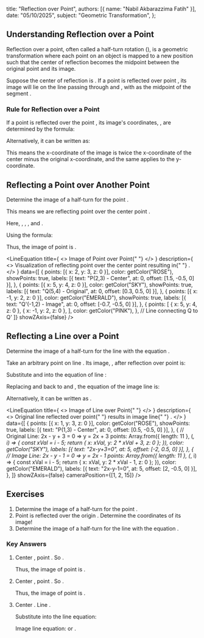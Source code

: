 
  title: "Reflection over Point",
  authors: [{ name: "Nabil Akbarazzima Fatih" }],
  date: "05/10/2025",
  subject: "Geometric Transformation",
};

## Understanding Reflection over a Point

Reflection over a point, often called a half-turn rotation (<InlineMath math="180^\circ" />), is a geometric transformation where each point on an object is mapped to a new position such that the center of reflection becomes the midpoint between the original point and its image.

Suppose the center of reflection is <InlineMath math="P(a,b)" />. If a point <InlineMath math="Q(x,y)" /> is reflected over point <InlineMath math="P" />, its image <InlineMath math="Q'(x',y')" /> will lie on the line passing through <InlineMath math="Q" /> and <InlineMath math="P" />, with <InlineMath math="P" /> as the midpoint of the segment <InlineMath math="QQ'" />.

### Rule for Reflection over a Point

If a point <InlineMath math="Q(x, y)" /> is reflected over the point <InlineMath math="P(a, b)" />, its image's coordinates, <InlineMath math="Q'(x', y')" />, are determined by the formula:

<div className="flex flex-col gap-4">
  <BlockMath math="x' = 2a - x" />
  <BlockMath math="y' = 2b - y" />
</div>

Alternatively, it can be written as:

<BlockMath math="Q'(-x + 2a, -y + 2b)" />

This means the x-coordinate of the image is twice the x-coordinate of the center minus the original x-coordinate, and the same applies to the y-coordinate.

## Reflecting a Point over Another Point

Determine the image of a half-turn <InlineMath math="\sigma_{(2,3)}" /> for the point <InlineMath math="(5, 4)" />.

This means we are reflecting point <InlineMath math="Q(5,4)" /> over the center point <InlineMath math="P(2,3)" />.

Here, <InlineMath math="x=5" />, <InlineMath math="y=4" />, <InlineMath math="a=2" />, and <InlineMath math="b=3" />.

Using the formula:

<div className="flex flex-col gap-4">
  <BlockMath math="x' = 2a - x = 2(2) - 5 = 4 - 5 = -1" />
  <BlockMath math="y' = 2b - y = 2(3) - 4 = 6 - 4 = 2" />
</div>

Thus, the image of point <InlineMath math="(5,4)" /> is <InlineMath math="(-1,2)" />.

<LineEquation
  title={
    <>
      Image of Point <InlineMath math="Q(5,4)" /> over Point{" "}
      <InlineMath math="P(2,3)" />
    </>
  }
  description={
    <>
      Visualization of reflecting point <InlineMath math="Q(5,4)" /> over the
      center point <InlineMath math="P(2,3)" /> resulting in{" "}
      <InlineMath math="Q'(-1,2)" />.
    </>
  }
  data={[
    {
      points: [{ x: 2, y: 3, z: 0 }],
      color: getColor("ROSE"),
      showPoints: true,
      labels: [{ text: "P(2,3) - Center", at: 0, offset: [1.5, -0.5, 0] }],
    },
    {
      points: [{ x: 5, y: 4, z: 0 }],
      color: getColor("SKY"),
      showPoints: true,
      labels: [{ text: "Q(5,4) - Original", at: 0, offset: [0.3, 0.5, 0] }],
    },
    {
      points: [{ x: -1, y: 2, z: 0 }],
      color: getColor("EMERALD"),
      showPoints: true,
      labels: [{ text: "Q'(-1,2) - Image", at: 0, offset: [-0.7, -0.5, 0] }],
    },
    {
      points: [
        { x: 5, y: 4, z: 0 },
        { x: -1, y: 2, z: 0 },
      ],
      color: getColor("PINK"),
    }, // Line connecting Q to Q'
  ]}
  showZAxis={false}
/>

## Reflecting a Line over a Point

Determine the image of a half-turn <InlineMath math="\sigma_{(1,3)}" /> for the line <InlineMath math="l" /> with the equation <InlineMath math="2x - y + 3 = 0" />.

Take an arbitrary point <InlineMath math="(x,y)" /> on line <InlineMath math="l" />. Its image, <InlineMath math="(x',y')" />, after reflection over point <InlineMath math="P(1,3)" /> is:

<div className="flex flex-col gap-4">
  <BlockMath math="x' = 2(1) - x = 2 - x \implies x = 2 - x'" />
  <BlockMath math="y' = 2(3) - y = 6 - y \implies y = 6 - y'" />
</div>

Substitute <InlineMath math="x = 2 - x'" /> and <InlineMath math="y = 6 - y'" /> into the equation of line <InlineMath math="l" />:

<div className="flex flex-col gap-4">
  <BlockMath math="2(2 - x') - (6 - y') + 3 = 0" />
  <BlockMath math="4 - 2x' - 6 + y' + 3 = 0" />
  <BlockMath math="-2x' + y' + 1 = 0" />
</div>

Replacing <InlineMath math="x'" /> and <InlineMath math="y'" /> back to <InlineMath math="x" /> and <InlineMath math="y" />, the equation of the image line <InlineMath math="l'" /> is:

<BlockMath math="-2x + y + 1 = 0" />

Alternatively, it can be written as <InlineMath math="2x - y - 1 = 0" />.

<LineEquation
  title={
    <>
      Image of Line <InlineMath math="2x-y+3=0" /> over Point{" "}
      <InlineMath math="P(1,3)" />
    </>
  }
  description={
    <>
      Original line <InlineMath math="2x-y+3=0" /> reflected over point{" "}
      <InlineMath math="P(1,3)" /> results in image line{" "}
      <InlineMath math="2x-y-1=0" />.
    </>
  }
  data={[
    {
      points: [{ x: 1, y: 3, z: 0 }],
      color: getColor("ROSE"),
      showPoints: true,
      labels: [{ text: "P(1,3) - Center", at: 0, offset: [0.5, -0.5, 0] }],
    },
    {
      // Original Line: 2x - y + 3 = 0  => y = 2x + 3
      points: Array.from({ length: 11 }, (_, i) => {
        const xVal = i - 5;
        return { x: xVal, y: 2 * xVal + 3, z: 0 };
      }),
      color: getColor("SKY"),
      labels: [{ text: "2x-y+3=0", at: 5, offset: [-2, 0.5, 0] }],
    },
    {
      // Image Line: 2x - y - 1 = 0 => y = 2x - 1
      points: Array.from({ length: 11 }, (_, i) => {
        const xVal = i - 5;
        return { x: xVal, y: 2 * xVal - 1, z: 0 };
      }),
      color: getColor("EMERALD"),
      labels: [{ text: "2x-y-1=0", at: 5, offset: [2, -0.5, 0] }],
    },
  ]}
  showZAxis={false}
  cameraPosition={[1, 2, 15]}
/>

## Exercises

1.  Determine the image of a half-turn <InlineMath math="\sigma_{(-2,3)}" /> for the point <InlineMath math="(3, -4)" />.
2.  Point <InlineMath math="K(-5, 1)" /> is reflected over the origin <InlineMath math="O(0,0)" />. Determine the coordinates of its image!
3.  Determine the image of a half-turn <InlineMath math="\sigma_{(1,-3)}" /> for the line <InlineMath math="l" /> with the equation <InlineMath math="2x + 5y + 6 = 0" />.

### Key Answers

1.  Center <InlineMath math="P(-2,3)" />, point <InlineMath math="Q(3,-4)" />. So <InlineMath math="a=-2, b=3, x=3, y=-4" />.

    <div className="flex flex-col gap-4">
      <BlockMath math="x' = 2a - x = 2(-2) - 3 = -4 - 3 = -7" />
      <BlockMath math="y' = 2b - y = 2(3) - (-4) = 6 + 4 = 10" />
    </div>

    Thus, the image of point <InlineMath math="Q(3,-4)" /> is <InlineMath math="(-7,10)" />.

2.  Center <InlineMath math="O(0,0)" />, point <InlineMath math="K(-5,1)" />. So <InlineMath math="a=0, b=0, x=-5, y=1" />.

    <div className="flex flex-col gap-4">
      <BlockMath math="x' = 2(0) - (-5) = 0 + 5 = 5" />
      <BlockMath math="y' = 2(0) - 1 = 0 - 1 = -1" />
    </div>

    Thus, the image of point <InlineMath math="K(-5,1)" /> is <InlineMath math="K'(5,-1)" />.

3.  Center <InlineMath math="P(1,-3)" />. Line <InlineMath math="2x + 5y + 6 = 0" />.

    <div className="flex flex-col gap-4">
      <BlockMath math="x' = 2(1) - x = 2 - x \implies x = 2 - x'" />
      <BlockMath math="y' = 2(-3) - y = -6 - y \implies y = -6 - y'" />
    </div>

    Substitute into the line equation:

    <div className="flex flex-col gap-4">
      <BlockMath math="2(2 - x') + 5(-6 - y') + 6 = 0" />
      <BlockMath math="4 - 2x' - 30 - 5y' + 6 = 0" />
      <BlockMath math="-2x' - 5y' - 20 = 0" />
    </div>

    Image line equation: <InlineMath math="-2x - 5y - 20 = 0" /> or <InlineMath math="2x + 5y + 20 = 0" />.
